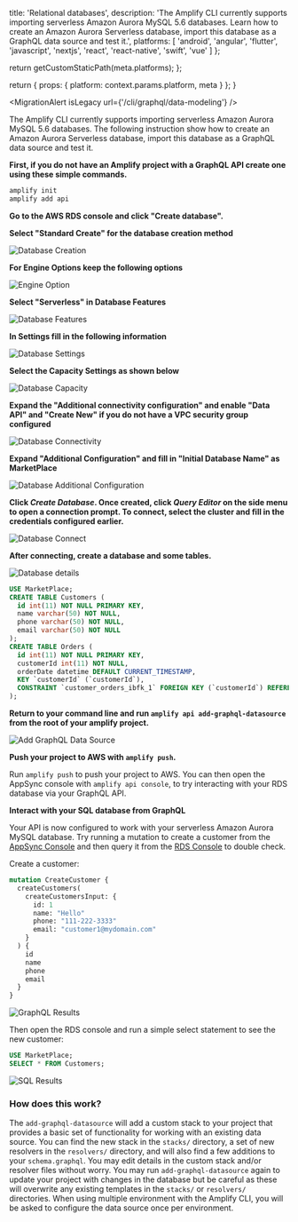                   
  title: 'Relational databases',
  description: 'The Amplify CLI currently supports importing serverless Amazon Aurora MySQL 5.6 databases. Learn how to create an Amazon Aurora Serverless database, import this database as a GraphQL data source and test it.',
  platforms: [
                'android',
                'angular',
                'flutter',
                'javascript',
                'nextjs',
                'react',
                'react-native',
                'swift',
                'vue'
              ]
};

  return getCustomStaticPath(meta.platforms);
};

  return {
    props: {
      platform: context.params.platform,
      meta
    }
  };
}
          

<MigrationAlert isLegacy url={'/cli/graphql/data-modeling'} />

The Amplify CLI currently supports importing serverless Amazon Aurora MySQL 5.6 databases. The following instruction show how to create an Amazon Aurora Serverless database, import this database as a GraphQL data source and test it.

**First, if you do not have an Amplify project with a GraphQL API create one using these simple commands.**

```bash
amplify init
amplify add api
```

**Go to the AWS RDS console and click "Create database".**

**Select "Standard Create" for the database creation method**

![Database Creation](/images/database-creation.png)

**For Engine Options keep the following options**

![Engine Option](/images/database-engine-option.png)

**Select "Serverless" in Database Features**

![Database Features](/images/database-features.png)

**In Settings fill in the following information**

![Database Settings](/images/database-setting.png)

**Select the Capacity Settings as shown below**

![Database Capacity](/images/database-capacity.png)

**Expand the "Additional connectivity configuration" and enable "Data API" and "Create New" if you do not have a VPC security group configured**

![Database Connectivity](/images/database-connectivity.png)

**Expand "Additional Configuration" and fill in "Initial Database Name" as MarketPlace**

![Database Additional Configuration](/images/database-additional-configuration.png)

**Click _Create Database_. Once created, click _Query Editor_ on the side menu to open a connection prompt. To connect, select the cluster and fill in the credentials configured earlier.**

![Database Connect ](/images/connect-to-database.png)

**After connecting, create a database and some tables.**

![Database details](/images/query-editor.png)

```sql
USE MarketPlace;
CREATE TABLE Customers (
  id int(11) NOT NULL PRIMARY KEY,
  name varchar(50) NOT NULL,
  phone varchar(50) NOT NULL,
  email varchar(50) NOT NULL
);
CREATE TABLE Orders (
  id int(11) NOT NULL PRIMARY KEY,
  customerId int(11) NOT NULL,
  orderDate datetime DEFAULT CURRENT_TIMESTAMP,
  KEY `customerId` (`customerId`),
  CONSTRAINT `customer_orders_ibfk_1` FOREIGN KEY (`customerId`) REFERENCES `Customers` (`id`)
);
```

**Return to your command line and run `amplify api add-graphql-datasource` from the root of your amplify project.**

![Add GraphQL Data Source](/images/add-graphql-datasource.png)

**Push your project to AWS with `amplify push`.**

Run `amplify push` to push your project to AWS. You can then open the AppSync console with `amplify api console`, to try interacting with your RDS database via your GraphQL API.

**Interact with your SQL database from GraphQL**

Your API is now configured to work with your serverless Amazon Aurora MySQL database. Try running a mutation to create a customer from the [AppSync Console](https://console.aws.amazon.com/appsync/home) and then query it from the [RDS Console](https://console.aws.amazon.com/rds/home) to double check.

Create a customer:

```graphql
mutation CreateCustomer {
  createCustomers(
    createCustomersInput: {
      id: 1
      name: "Hello"
      phone: "111-222-3333"
      email: "customer1@mydomain.com"
    }
  ) {
    id
    name
    phone
    email
  }
}
```

![GraphQL Results](/images/graphql-results.png)

Then open the RDS console and run a simple select statement to see the new customer:

```sql
USE MarketPlace;
SELECT * FROM Customers;
```

![SQL Results](/images/sql-results.png)

### How does this work?

The `add-graphql-datasource` will add a custom stack to your project that provides a basic set of functionality for working with an existing data source. You can find the new stack in the `stacks/` directory, a set of new resolvers in the `resolvers/` directory, and will also find a few additions to your `schema.graphql`. You may edit details in the custom stack and/or resolver files without worry. You may run `add-graphql-datasource` again to update your project with changes in the database but be careful as these will overwrite any existing templates in the `stacks/` or `resolvers/` directories. When using multiple environment with the Amplify CLI, you will be asked to configure the data source once per environment.

